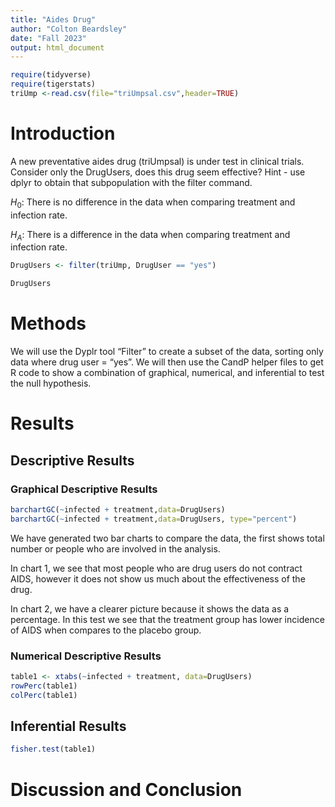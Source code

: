 ```yaml
---
title: "Aides Drug"
author: "Colton Beardsley"
date: "Fall 2023"
output: html_document
---
```


```r
require(tidyverse)
require(tigerstats)
triUmp <-read.csv(file="triUmpsal.csv",header=TRUE)
```

# Introduction

<!--In this section you explain what you are trying to show.  Where did the data come from?  What is the research or other question you are trying to answer?.  If you skimp in this section expect to be marked down in your grade. Paint a picture of the project a couple of paragraphs is expected!-->

A new  preventative aides drug (triUmpsal) is under test in clinical trials. Consider only the DrugUsers, does this drug seem effective?  Hint - use dplyr to obtain that subpopulation with the filter command.

$H_0$: There is no difference in the data when comparing treatment and infection rate.

$H_A$: There is a difference in the data when comparing treatment and infection rate.

```r
DrugUsers <- filter(triUmp, DrugUser == "yes")

DrugUsers
```




# Methods

<!--Decide on your methods:  use "variable analysis" or other appropriate descriptors.  Make sure to choose at least one graphical method and at least one numerical method. Discuss what data manipulations may be needed for example subsetting or other binning procedures and what sort of graphical displays and inferential tools will be used!-->

We will use the Dyplr tool "Filter" to create a subset of the data, sorting only data where drug user = "yes". We will then use the CandP helper files to get R code to show a combination of graphical, numerical, and inferential to test the null hypothesis. 


# Results

<!--Divide this section into two sub-sections:  One for your descriptive  results and one for your inferential results.!-->

## Descriptive Results

### Graphical Descriptive Results

<!--Graphical results here.  Make sure to show your code.  Provide appropriate labels for axes, giving units if possible, and provide a good title for the graph, too.  Use the graphical results to describe the patterns if any that exist in the data as focused toward the research question. Bottom line is to explain the features of the graph that are relevant to conforming or departing to what is expected by your null hypothesis !-->

```r

barchartGC(~infected + treatment,data=DrugUsers)
barchartGC(~infected + treatment,data=DrugUsers, type="percent")

```

We have generated two bar charts to compare the data, the first shows total number or people who are involved in the analysis.

In chart 1, we see that most people who are drug users do not contract AIDS, however it does not show us much about the effectiveness of the drug.

In chart 2, we have a clearer picture because it shows the data as a percentage. In this test we see that the treatment group has lower incidence of AIDS when compares to the placebo group.


### Numerical Descriptive Results

<!--Numerical results go here. Use the numerical results to describe the patterns if any that exist in the data as focused toward the research question!-->

```r
table1 <- xtabs(~infected + treatment, data=DrugUsers)
rowPerc(table1)
colPerc(table1)
```

## Inferential Results

<!--State hypothesis clearly.  Make sure your discussion of the inferential test covers all the aspects that the test output produces, such as test statistic, p-value etc.  Make a decision about the null hypothesis, explain the assumptions on which the selected test/procedure was based, and why the chosen procedure satisfys the assumptions and is appropriate to answer the research question!-->

```r
fisher.test(table1)


```

# Discussion and Conclusion

<!--Discussion and conclusion here.  If you found a relationship be sure to consider whether the relationship occurs because one of the variavbles causes the other, or whether they perhasps are related for some other reason.  Watch the chapter 6 videos from the GeorgeTown videos collection.!-->
